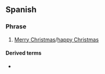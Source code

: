 ==Spanish==

===Phrase===
{{head|es|phrase}}

# [[merry Christmas|Merry Christmas]]/[[happy Christmas]]

====Derived terms====
* {{l|es|feliz Navidad y próspero Año Nuevo}}